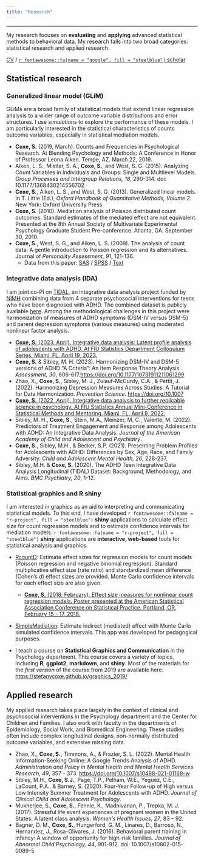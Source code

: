 ```yaml
---
title: "Research"
---
```


***

My research focuses on **evaluating** and **applying** advanced statistical methods to behavioral data. My research falls into two broad categories: statistical research and applied research.

[CV](files/SCoxe_CV 053122.pdf) / [`r fontawesome::fa(name = "google", fill = "steelblue")` scholar](https://scholar.google.com/citations?user=fZEA0AkAAAAJ)

## Statistical research

### **Generalized linear model (GLiM)** 

GLiMs are a broad family of statistical models that extend linear regression analysis to a wider range of outcome variable distributions and error structures. I use *simulations* to explore the performance of these models. I am particularly interested in the statistical characteristics of counts outcome variables, especially in statistical mediation models.

- **Coxe, S.** (2019, March). Counts and Frequencies in Psychological Research. At Blending Psychology and Methods: A Conference in Honor of Professor Leona Aiken. Tempe, AZ. March 22, 2019.
- Aiken, L. S., Mistler, S. A., **Coxe, S.**, and West, S. G. (2015). Analyzing Count Variables in Individuals and Groups: Single and Multilevel Models. *Group Processes and Intergroup Relations, 18*, 290-314. doi: 10.1177/1368430214556702 
- **Coxe, S.**, Aiken, L. S., and West, S. G. (2013). Generalized linear models. In T. Little (Ed.), *Oxford Handbook of Quantitative Methods, Volume 2*. New York: Oxford University Press. 
- **Coxe, S.** (2010). Mediation analysis of Poisson distributed count outcomes: Standard estimates of the mediated effect are not equivalent. Presented at the 8th Annual Society of Multivariate Experimental Psychology Graduate Student Pre-conference. Atlanta, GA. September 30, 2010.
- **Coxe, S.**, West, S. G., and Aiken, L. S. (2009). The analysis of count data: A gentle introduction to Poisson regression and its alternatives. Journal of *Personality Assessment, 91*, 121-136. 
  - Data from this paper: [SAS](files/jpapoisson.sas7bdat) / [SPSS](files/jpapoisson.sav) / [Text](files/jpapoisson.txt)

### **Integrative data analysis (IDA)** 

I am joint co-PI on [TIDAL](https://doi.org/10.1186/s12888-020-02734-6), an integrative data analysis project funded by [NIMH](https://reporter.nih.gov/project-details/9509965) combining data from 4 separate psychosocial interventions for teens who have been diagnosed with ADHD. The combined dataset is publicly available [here](https://nda.nih.gov/data_structure.html?short_name=tidal01). Among the methodological challenges in this project were harmonization of measures of ADHD symptoms (DSM-IV versus DSM-5) and parent depression symptoms (various measures) using moderated nonlinear factor analysis.

- [**Coxe, S.** (2023, April). Integrative data analysis: Latent profile analysis of adolescents with ADHD. At FIU Statistics Department Colloquium Series. Miami, FL. April 19, 2023.](files/StatColl2023.html)  
- **Coxe, S.** & Sibley, M. H. (2023). Harmonizing DSM-IV and DSM-5 versions of ADHD "A Criteria": An Item Response Theory Analysis. *Assessment, 30*, 606-617.[https://doi.org/10.1177/10731911211061299](https://doi.org/10.1177/10731911211061299)
- Zhao, X., **Coxe, S.**, Sibley, M. J., Zulauf-McCurdy, C.A., & Pettit, J. (2022). Harmonizing Depression Measures Across Studies: A Tutorial for Data Harmonization. *Prevention Science*. [https://doi.org/10.1007](https://doi.org/10.1007)  
- [**Coxe, S.** (2022, April). Integrative data analysis to further replicable science in psychology. At FIU Statistics Annual Mini-Conference in Statistical Methods and Mentoring. Miami, FL. April 8, 2022.](files/Coxe_Stats_040822.html)  
- Sibley, M. H., **Coxe, S.**, Stein, M.A., Meinzer, M. C., Valente, M. (2022). Predictors of Treatment Engagement and Response among Adolescents with ADHD: An Integrative Data Analysis. *Journal of the American Academy of Child and Adolescent and Psychiatry*.
- **Coxe, S.**, Sibley, M.H., & Becker, S.P. (2021). Presenting Problem Profiles for Adolescents with ADHD: Differences by Sex, Age, Race, and Family Adversity. *Child and Adolescent Mental Health, 26*, 228-237. 
- Sibley, M.H. & **Coxe, S.** (2020). The ADHD Teen Integrative Data Analysis Longitudinal (TIDAL) Dataset: Background, Methodology, and Aims. *BMC Psychiatry, 20*, 1-12. 

### **Statistical graphics and R shiny** 

I am interested in graphics as an aid to interpreting and communicating statistical models. To this end, I have developed `r fontawesome::fa(name = "r-project", fill = "steelblue")` **shiny** applications to calculate effect size for count regression models and to estimate confidence intervals for mediation models. `r fontawesome::fa(name = "r-project", fill = "steelblue")` **shiny** applications are **interactive, web-based** tools for statistical analysis and graphics.

- [RcountD](https://stefany.shinyapps.io/RcountD/): Estimate effect sizes for regression models for count models (Poisson regression and negative binomial regression). Standard multiplicative effect size (rate ratio) and standardized mean difference (Cohen's *d*) effect sizes are provided. Monte Carlo confidence intervals for each effect size are also given. 
  - [**Coxe, S.** (2018, February). Effect size measures for nonlinear count regression models. Poster presented at the American Statistical Association Conference on Statistical Practice. Portland, OR. February 15 – 17, 2018.](files/Coxe ASA CSP 020618.pdf)

- [SimpleMediation](https://stefany.shinyapps.io/SimpleMediation/): Estimate indirect (mediated) effect with Monte Carlo simulated confidence intervals. This app was developed for pedagogical purposes.

- I teach a course on **Statistical Graphics and Communication** in the Psychology department. This course covers a variety of topics, including **R**, **ggplot2**, **markdown**, and **shiny**. Most of the materials for the *first version* of the course from 2019 are available here: [https://stefanycoxe.github.io/graphics_2019/](https://stefanycoxe.github.io/graphics_2019/)

## Applied research 

My applied research takes place largely in the context of clinical and psychosocial interventions in the Psychology department and the Center for Children and Families. I also work with faculty in the departments of Epidemiology, Social Work, and Biomedical Engineering. These studies often include complex longitudinal designs, non-normally distributed outcome variables, and extensive missing data. 

- Zhao, X., **Coxe, S.**, Timmons, A., & Frazier, S. L. (2022). Mental Health Information-Seeking Online: A Google Trends Analysis of ADHD. *Administration and Policy in Mental Health and Mental Health Services Research, 49*, 357 - 373. [https://doi.org/10.1007/s10488-021-01168-w](https://doi.org/10.1007/s10488-021-01168-w)  
- Sibley, M.H., **Coxe, S.J.**, Page, T.P., Pelham, W.E., Yeguez, C.E., LaCount, P.A., & Barney, S. (2020). Four-Year Follow-up of High versus Low Intensity Summer Treatment for Adolescents with ADHD. *Journal of Clinical Child and Adolescent Psychology*. 
- Mukherjee, S., **Coxe, S.**, Fennie, K., Madhivanan, P., Trepka, M. J. (2017). Stressful life event experiences of pregnant women in the United States: A latent class analysis. *Women’s Health Issues, 27*, 83 – 92. 
- Bagner, D. M., **Coxe, S.**, Hungerford, G. M., Linares, D., Barroso, N., Hernandez, J., Rosa-Olivares, J. (2016). Behavioral parent training in infancy: A window of opportunity for high-risk families. *Journal of Abnormal Child Psychology, 44*, 901-912. doi: 10.1007/s10802-015-0089-5 
